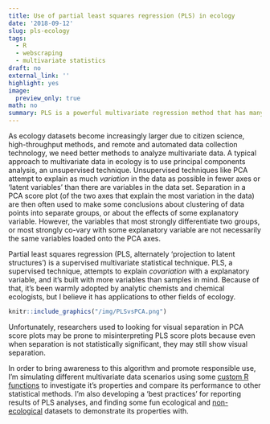 ```yaml
---
title: Use of partial least squares regression (PLS) in ecology
date: '2018-09-12'
slug: pls-ecology
tags:
  - R
  - webscraping
  - multivariate statistics
draft: no
external_link: ''
highlight: yes
image:
  preview_only: true
math: no
summary: PLS is a powerful multivariate regression method that has many applications for ecological data. When is it best used, what are its advantages, and how should you report your results?
---
```

As ecology datasets become increasingly larger due to citizen science, high-throughput methods, and remote and automated data collection technology, we need better methods to analyze multivariate data. A typical approach to multivariate data in ecology is to use principal components analysis, an unsupervised technique. Unsupervised techniques like PCA attempt to explain as much *variation* in the data as possible in fewer axes or 'latent variables' than there are variables in the data set.  Separation in a PCA score plot (of the two axes that explain the most variation in the data) are then often used to make some conclusions about clustering of data points into separate groups, or about the effects of some explanatory variable.  However, the variables that most strongly differentiate two groups, or most strongly co-vary with some explanatory variable are not necessarily the same variables loaded onto the PCA axes.

Partial least squares regression (PLS, alternately 'projection to latent structures') is a supervised multivariate statistical technique. PLS, a supervised technique, attempts to explain *covariation* with a explanatory variable, and it's built with more variables than samples in mind. Because of that, it's been warmly adopted by analytic chemists and chemical ecologists, but I believe it has applications to other fields of ecology.

```r
knitr::include_graphics("/img/PLSvsPCA.png")
```

Unfortunately, researchers used to looking for visual separation in PCA score plots may be prone to misinterpreting PLS score plots because even when separation is not statistically significant, they may still show visual separation.

In order to bring awareness to this algorithm and promote responsible use, I'm simulating different multivariate data scenarios using some [custom R functions](https://github.com/Aariq/chemhelper) to investigate it's properties and compare its performance to other statistical methods.  I'm also developing a 'best practices' for reporting results of PLS analyses, and finding some fun ecological and [non-ecological](http://www.ericrscott.com/2018/03/05/cupcakes-vs-muffins/) datasets to demonstrate its properties with.

